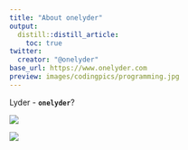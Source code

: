 ```yaml
---
title: "About onelyder"
output:
  distill::distill_article:
    toc: true
twitter:
  creator: "@onelyder"
base_url: https://www.onelyder.com
preview: images/codingpics/programming.jpg
---
```


Lyder - **`onelyder`**?

![](figures/RMarkdownFlow.png)

![](GIF/663d7815-4bfc-4dc5-89c1-d692854a2418.gif)
